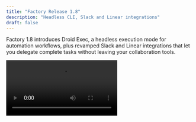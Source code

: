 ```yaml
---
title: "Factory Release 1.8"
description: "Headless CLI, Slack and Linear integrations"
draft: false
---
```


Factory 1.8 introduces Droid Exec, a headless execution mode for automation workflows, plus revamped Slack and Linear integrations that let you delegate complete tasks without leaving your collaboration tools.

<video src="https://www.youtube.com/watch?v=48cDQQU1HxQ" />

## Droid Exec: Headless CLI mode

Automate repetitive tasks at scale. Droid Exec is a one-shot command designed for CI/CD pipelines, shell scripts, and batch processing.

**How it works**

Run Droid Exec directly from the command line with configurable autonomy levels and output formats (including JSON). The command processes tasks concurrently with robust error handling—if one file fails, the batch continues.

**Use cases**

- Refactor code patterns across hundreds of files
- Generate or update tests in bulk
- Update dependencies project-wide
- Enforce coding standards across codebases
- Improve error messages and documentation

<Note>
**Example**: Search for error instantiations across a codebase and improve messages using concurrent Droid Exec commands, processing up to 5 files at once.
</Note>

## Slack integration

Delegate incidents and tasks directly from Slack threads. @mention Factory in any incident thread to spin up a headless session with full context.

**How it works**

1. @mention Factory in a Slack thread
2. Select your workspace if prompted
3. Factory starts a Droid session and drops a live session link in the thread
4. Your team can track progress in real-time

Perfect for incident response, debugging, and collaborative problem-solving without context switching.

## Linear integration

Assign Factory to Linear issues and let Droids work through tickets autonomously. Progress updates are posted directly back to Linear, keeping your team in sync.

**How it works**

1. Set Factory as the assignee on a Linear issue
2. Droid accesses full context of your code and conversation
3. As Droid makes progress, updates are posted back to Linear
4. Your team stays informed without manual check-ins

<video src="https://www.youtube.com/watch?v=bvEp0X9hSaI" />

**Sentry + Linear workflow**

Take incident response workflows a step farther. Assign a ticket to Sentry to RCA an issue, then assign the fix to Factory. Full observability-to-resolution pipeline without leaving your tools.

<video src="https://www.youtube.com/watch?v=JmBHGKqtqJo" />

## Droids Everywhere

Droids work everywhere you go—from IDE to CI/CD to collaboration tools. Delegate incident response, migrations, and complete development tasks to Droids without changing your tools, models, or workflows.

Factory ranks as the world's leading coding agent on Terminal Bench, bringing agent-native development to your entire stack.
